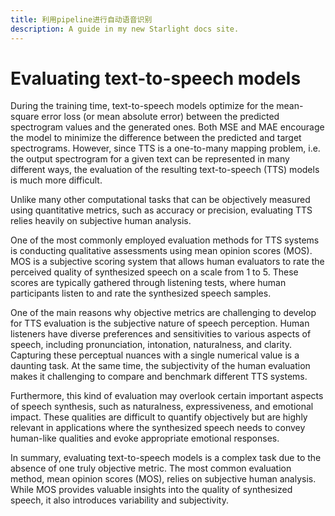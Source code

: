 ```yaml
---
title: 利用pipeline进行自动语音识别
description: A guide in my new Starlight docs site.
---
```

# Evaluating text-to-speech models

During the training time, text-to-speech models optimize for the mean-square error loss (or mean absolute error) between 
the predicted spectrogram values and the generated ones. Both MSE and MAE encourage the model to minimize the difference 
between the predicted and target spectrograms. However, since TTS is a one-to-many mapping problem, i.e. the output spectrogram for a given text can be represented in many different ways, the evaluation of the resulting text-to-speech (TTS) models is much 
more difficult. 

Unlike many other computational tasks that can be objectively 
measured using quantitative metrics, such as accuracy or precision, evaluating TTS relies heavily on subjective human analysis.

One of the most commonly employed evaluation methods for TTS systems is conducting qualitative assessments using mean 
opinion scores (MOS). MOS is a subjective scoring system that allows human evaluators to rate the perceived quality of 
synthesized speech on a scale from 1 to 5. These scores are typically gathered through listening tests, where human 
participants listen to and rate the synthesized speech samples.

One of the main reasons why objective metrics are challenging to develop for TTS evaluation is the subjective nature of 
speech perception. Human listeners have diverse preferences and sensitivities to various aspects of speech, including 
pronunciation, intonation, naturalness, and clarity. Capturing these perceptual nuances with a single numerical value 
is a daunting task. At the same time, the subjectivity of the human evaluation makes it challenging to compare and 
benchmark different TTS systems.

Furthermore, this kind of evaluation may overlook certain important aspects of speech synthesis, such as naturalness, 
expressiveness, and emotional impact. These qualities are difficult to quantify objectively but are highly relevant in 
applications where the synthesized speech needs to convey human-like qualities and evoke appropriate emotional responses.

In summary, evaluating text-to-speech models is a complex task due to the absence of one truly objective metric. The most common 
evaluation method, mean opinion scores (MOS), relies on subjective human analysis. While MOS provides valuable insights 
into the quality of synthesized speech, it also introduces variability and subjectivity. 
